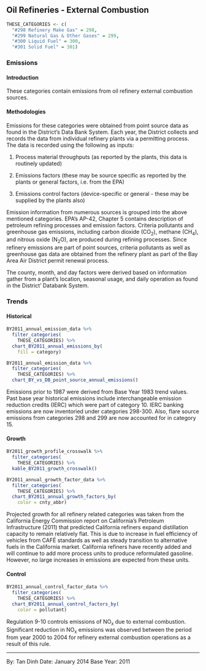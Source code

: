 ## Oil Refineries - External Combustion

```r
THESE_CATEGORIES <- c(
  "#298 Refinery Make Gas" = 298,
  "#299 Natural Gas & Other Gases" = 299,
  "#300 Liquid Fuel" = 300,
  "#301 Solid Fuel" = 301)
```

### Emissions

#### Introduction {-}

These categories contain emissions from oil refinery external combustion sources.

#### Methodologies {-}

Emissions for these categories were obtained from point source data as found in the District's Data Bank System. Each year, the District collects and records the data from individual refinery plants via a permitting process. The data is recorded using the following as inputs:

1. Process material throughputs (as reported by the plants, this data is routinely updated)

2. Emissions factors (these may be source specific as reported by the plants or general factors, i.e. from the EPA)

3. Emissions control factors (device-specific or general - these may be supplied by the plants also)

Emission information from numerous sources is grouped into the above mentioned categories. EPA's AP-42, Chapter 5 contains description of petroleum refining processes and emission factors. Criteria pollutants and greenhouse gas emissions, including carbon dioxide (CO~2~), methane (CH~4~), and nitrous oxide (N~2~O), are produced during refining processes. Since refinery emissions are part of point sources, criteria pollutants as well as greenhouse gas data are obtained from the refinery plant as part of the Bay Area Air District permit renewal process.

The county, month, and day factors were derived based on information gather from a plant’s location, seasonal usage, and daily operation as found in the District’ Databank System.

### Trends

#### Historical {-}

```r
BY2011_annual_emission_data %>%
  filter_categories(
    THESE_CATEGORIES) %>%
  chart_BY2011_annual_emissions_by(
    fill = category) 
```

```r
BY2011_annual_emission_data %>%
  filter_categories(
    THESE_CATEGORIES) %>%
  chart_BY_vs_DB_point_source_annual_emissions()
```

Emissions prior to 1987 were derived from Base Year 1983 trend values. Past base year historical emissions include interchangeable emission reduction credits (IERC) which were part of category 10. IERC banking emissions are now inventoried under categories 298-300. Also, flare source emissions from categories 298 and 299 are now accounted for in category 15.

#### Growth {-}

```r
BY2011_growth_profile_crosswalk %>%
  filter_categories(
    THESE_CATEGORIES) %>%
  kable_BY2011_growth_crosswalk()
```

```r
BY2011_annual_growth_factor_data %>%
  filter_categories(
    THESE_CATEGORIES) %>%
  chart_BY2011_annual_growth_factors_by(
    color = cnty_abbr) 
```

Projected growth for all refinery related categories was taken from the California Energy Commission report on California’s Petroleum Infrastructure (2011) that predicted California refiners expand distillation capacity to remain relatively flat. This is due to increase in fuel efficiency of vehicles from CAFÉ standards as well as steady transition to alternative fuels in the California market. California refiners have recently added and will continue to add more process units to produce reformulated gasoline. However, no large increases in emissions are expected from these units.

#### Control {-}

```r
BY2011_annual_control_factor_data %>%
  filter_categories(
    THESE_CATEGORIES) %>%
  chart_BY2011_annual_control_factors_by(
    color = pollutant) 
```

Regulation 9-10 controls emissions of NO~x~ due to external combustion. Significant reduction in NO~x~ emissions was observed between the period from year 2000 to 2004 for refinery external combustion operations as a result of this rule.

***

By: Tan Dinh
Date: January 2014
Base Year: 2011
